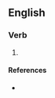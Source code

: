 {{also|Stott}}
==English==

===Verb===
{{en-verb|stotts|stottin|stotted}}

# {{Geordie}} {{alternative spelling of|[[stot]]}}

====References====
* {{R:Todds Geordie 1977}}